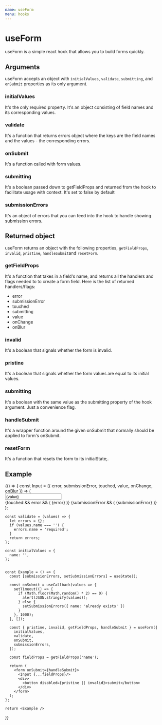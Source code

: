 ```yaml
---
name: useForm
menu: hooks
---
```


# useForm

useForm is a simple react hook that allows you to build forms quickly.



## Arguments

useForm accepts an object with `initialValues`, `validate`, `submitting`, and `onSubmit` properties as its only argument.

### **initialValues**

It's the only required property. It's an object consisting of field names and its corresponding values.

### **validate**

It's a function that returns errors object where the keys are the field names and the values - the corresponding errors.

### **onSubmit**

It's a function called with form values.

### **submitting**

It's a boolean passed down to getFieldProps and returned from the hook to facilitate usage with context. It's set to false by default

### **submissionErrors**

It's an object of errors that you can feed into the hook to handle showing submission errors.


## Returned object

useForm returns an object with the following properties, `getFieldProps`, `invalid`, `pristine`, `handleSubmit`and `resetForm`.

### **getFieldProps**

It's a function that takes in a field's name, and returns all the handlers and flags needed to to create a form field.
Here is the list of returned handlers/flags:

- error
- submissionError
- touched
- submitting
- value
- onChange
- onBlur

### **invalid**

It's a boolean that signals whether the form is invalid.

### **pristine**

It's a boolean that signals whether the form values are equal to its initial values.

### **submitting**

It's a boolean with the same value as the submitting property of the hook argument. Just a convenience flag.

### **handleSubmit**

It's a wrapper function around the given onSubmit that normally should be applied to form's onSubmit.

### **resetForm**

It's a function that resets the form to its initialState;.



## Example


<Playground>
  {() => {
    const Input = ({ error, submissionError, touched, value, onChange, onBlur }) => (
      <div>
        <input
          onChange={onChange}
          onBlur={onBlur}
          value={value}
        />
        <div>
          {touched && error && (
            <span style={{ color: 'red' }}>
              {error}
            </span>
          )}
          {submissionError && (
            <span style={{ color: 'red' }}>
              {submissionError}
            </span>
          )}
        </div>
      </div>
    );

    const validate = (values) => {
      let errors = {};
      if (values.name === '') {
        errors.name = 'required';
      }
      return errors;
    };

    const initialValues = {
      name: '',
    };


    const Example = () => {
      const [submissionErrors, setSubmissionErrors] = useState();

      const onSubmit = useCallback(values => {
        setTimeout(() => {
          if (Math.floor(Math.random() * 2) == 0) {
            alert(JSON.stringify(values));
          } else {
            setSubmissionErrors({ name: 'already exists' })
          }
        }, 1000);
      }, []);

      const { pristine, invalid, getFieldProps, handleSubmit } = useForm({
        initialValues,
        validate,
        onSubmit,
        submissionErrors,
      });

      const fieldProps = getFieldProps('name');

      return (
        <form onSubmit={handleSubmit}>
          <Input {...fieldProps}/>
          <div>
            <button disabled={pristine || invalid}>submit</button>
          </div>
        </form>
      );
    };

    return <Example />
  }}
</Playground>


